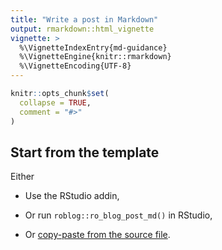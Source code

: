 ```yaml
---
title: "Write a post in Markdown"
output: rmarkdown::html_vignette
vignette: >
  %\VignetteIndexEntry{md-guidance}
  %\VignetteEngine{knitr::rmarkdown}
  %\VignetteEncoding{UTF-8}
---
```


```r
knitr::opts_chunk$set(
  collapse = TRUE,
  comment = "#>"
)
```

## Start from the template

Either

* Use the RStudio addin,

* Or run `roblog::ro_blog_post_md()` in RStudio,

* Or [copy-paste from the source file](https://github.com/ropenscilabs/roblog/blob/master/inst/templates/markdown-post.md).


